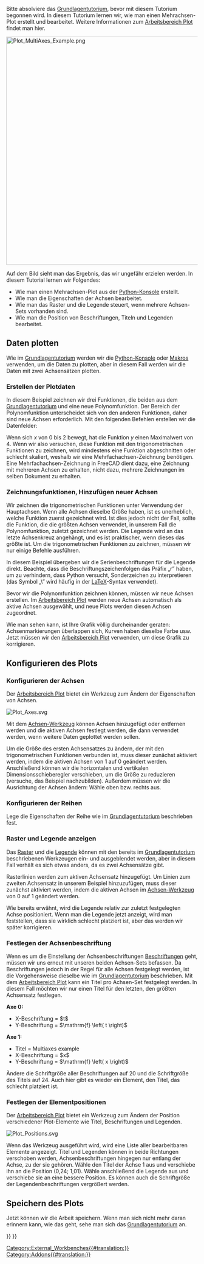 <languages/>

<div class="mw-translate-fuzzy">
{{TutorialInfo/de
|Topic=Arbeitsbereich Plot
|Level=Fortgeschrittene
|Time=
|Author=
|FCVersion=0.19
|Files=
|SeeAlso=[[Plot_Basic_tutorial/de|Grundlagentutorium]]
}}
</div>

Bitte absolviere das [[Plot_Basic_tutorial/de| Grundlagentutorium]], bevor mit diesem Tutorium begonnen wird. In diesem Tutorium lernen wir, wie man einen Mehrachsen-Plot erstellt und bearbeitet. Weitere Informationen zum [[Plot_Workbench/de|Arbeitsbereich Plot]] findet man hier.

[[Image:Plot_MultiAxes_Example.png|600px]]
{{Caption|Beispiel eines Mehrachsen-Diagramms}}

Auf dem Bild sieht man das Ergebnis, das wir ungefähr erzielen werden. In diesem Tutorial lernen wir Folgendes:
* Wie man einen Mehrachsen-Plot aus der [[Python_console/de|Python-Konsole]] erstellt.
* Wie man die Eigenschaften der Achsen bearbeitet.
* Wie man das Raster und die Legende steuert, wenn mehrere Achsen-Sets vorhanden sind.
* Wie man die Position von Beschriftungen, Titeln und Legenden bearbeitet.

<span id="Plotting_data"></span>
==Daten plotten==

Wie im [[Plot_Basic_tutorial/de| Grundlagentutorium]] werden wir die [[Python_console/de|Python-Konsole]] oder [[Macros/de|Makros]] verwenden, um die Daten zu plotten, aber in diesem Fall werden wir die Daten mit zwei Achsensätzen plotten.

<span id="Creating_plot_data"></span>
===Erstellen der Plotdaten===

In diesem Beispiel zeichnen wir drei Funktionen, die beiden aus dem [[Plot_Basic_tutorial/de| Grundlagentutorium]] und eine neue Polynomfunktion. Der Bereich der Polynomfunktion unterscheidet sich von den anderen Funktionen, daher sind neue Achsen erforderlich. Mit den folgenden Befehlen erstellen wir die Datenfelder:

{{Code|code=
import math
p = range(0,1001)
x = [2.0*xx/1000.0 for xx in p]
y = [xx**2.0 for xx in x]
t = [tt/1000.0 for tt in p]
s = [math.sin(math.pi*2.0*tt) for tt in t]
c = [math.cos(math.pi*2.0*tt) for tt in t]
}}

Wenn sich ''x'' von 0 bis 2 bewegt, hat die Funktion ''y'' einen Maximalwert von 4. Wenn wir also versuchen, diese Funktion mit den trigonometrischen Funktionen zu zeichnen, wird mindestens eine Funktion abgeschnitten oder schlecht skaliert, weshalb wir eine Mehrfachachsen-Zeichnung benötigen. Eine Mehrfachachsen-Zeichnung in FreeCAD dient dazu, eine Zeichnung mit mehreren Achsen zu erhalten, nicht dazu, mehrere Zeichnungen im selben Dokument zu erhalten.

<span id="Drawing_functions,_adding_new_axes"></span>
===Zeichnungsfunktionen, Hinzufügen neuer Achsen===

Wir zeichnen die trigonometrischen Funktionen unter Verwendung der Hauptachsen. Wenn alle Achsen dieselbe Größe haben, ist es unerheblich, welche Funktion zuerst gezeichnet wird. Ist dies jedoch nicht der Fall, sollte die Funktion, die die größten Achsen verwendet, in unserem Fall die Polynomfunktion, zuletzt gezeichnet werden. Die Legende wird an das letzte Achsenkreuz angehängt, und es ist praktischer, wenn dieses das größte ist. Um die trigonometrischen Funktionen zu zeichnen, müssen wir nur einige Befehle ausführen.

{{Code|code=
try:
    from FreeCAD.Plot import Plot
except ImportError:
    from freecad.plot import Plot

Plot.plot(t,s,r"$\sin\left( 2 \pi t \right)$")
Plot.plot(t,c,r"$\cos\left( 2 \pi t \right)$")
}}

In diesem Beispiel übergeben wir die Serienbeschriftungen für die Legende direkt. Beachte, dass die Beschriftungszeichenfolgen das Präfix „r” haben, um zu verhindern, dass Python versucht, Sonderzeichen zu interpretieren (das Symbol „\” wird häufig in der [https://www.latex-project.org/ LaTeX]-Syntax verwendet).

Bevor wir die Polynomfunktion zeichnen können, müssen wir neue Achsen erstellen. Im  [[Plot_Workbench/de|Arbeitsbereich Plot]] werden neue Achsen automatisch als aktive Achsen ausgewählt, und neue Plots werden diesen Achsen zugeordnet.

{{Code|code=
Plot.addNewAxes()
Plot.plot(x,y,r"$x^2$")
}}

Wie man sehen kann, ist Ihre Grafik völlig durcheinander geraten: Achsenmarkierungen überlappen sich, Kurven haben dieselbe Farbe usw. Jetzt müssen wir den [[Plot_Workbench/de|Arbeitsbereich Plot]] verwenden, um diese Grafik zu korrigieren.

<span id="Configuring_plot"></span>
==Konfigurieren des Plots==

<span id="Configuring_axes"></span>
===Konfigurieren der Achsen===

Der [[Plot_Workbench/de|Arbeitsbereich Plot]] bietet ein Werkzeug zum Ändern der Eigenschaften von Achsen.

[[Image:Plot_Axes.svg‎]]
{{Caption|Symbol für das Werkzeug zur Achsenkonfiguration}}

Mit dem [[Plot_Axes/de|Achsen-Werkzeug]] können Achsen hinzugefügt oder entfernen werden und die aktiven Achsen festlegt werden, die dann verwendet werden, wenn weitere Daten geplottet werden sollen.

Um die Größe des ersten Achsensatzes zu ändern, der mit den trigonometrischen Funktionen verbunden ist, muss dieser zunächst aktiviert werden, indem die aktiven Achsen von 1 auf 0 geändert werden. Anschließend können wir die horizontalen und vertikalen Dimensionsschieberegler verschieben, um die Größe zu reduzieren (versuche, das Beispiel nachzubilden). Außerdem müssen wir die Ausrichtung der Achsen ändern: Wähle oben bzw. rechts aus.

<span id="Configuring_series"></span>
===Konfigurieren der Reihen===

Lege die Eigenschaften der Reihe wie im [[Plot_Basic_tutorial|Grundlagentutorium]] beschrieben fest.

<span id="Showing_grid_and_legend"></span>
===Raster und Legende anzeigen===

Das [[Plot_Grid/de|Raster]] und die [[Plot_Legend/de|Legende]] können mit den bereits im [[Plot_Basic_tutorial|Grundlagentutorium]] beschriebenen Werkzeugen ein- und ausgeblendet werden, aber in diesem Fall verhält es sich etwas anders, da es zwei Achsensätze gibt.

Rasterlinien werden zum aktiven Achsensatz hinzugefügt. Um Linien zum zweiten Achsensatz in unserem Beispiel hinzuzufügen, muss dieser zunächst aktiviert werden, indem die aktiven Achsen im [[Plot_Axes/de|Achsen-Werkzeug]] von 0 auf 1 geändert werden.

Wie bereits erwähnt, wird die Legende relativ zur zuletzt festgelegten Achse positioniert. Wenn man die Legende jetzt anzeigt, wird man feststellen, dass sie wirklich schlecht platziert ist, aber das werden wir später korrigieren.

<span id="Setting_axes_labels"></span>
===Festlegen der Achsenbeschriftung===

Wenn es um die Einstellung der Achsenbeschriftungen [[Plot_Labels/de|Beschriftungen]] geht, müssen wir uns erneut mit unseren beiden Achsen-Sets befassen. Da Beschriftungen jedoch in der Regel für alle Achsen festgelegt werden, ist die Vorgehensweise dieselbe wie im [[Plot_Basic_tutorial/de|Grundlagentutorium]] beschrieben. Mit dem [[Plot_Workbench/de|Arbeitsbereich Plot]] kann ein Titel pro Achsen-Set festgelegt werden. In diesem Fall möchten wir nur einen Titel für den letzten, den größten Achsensatz festlegen.

'''Axe 0:'''
* X-Beschriftung = $t$
* Y-Beschriftung = $\mathrm{f} \left( t \right)$
'''Axe 1:'''
* Titel = Multiaxes example
* X-Beschriftung = $x$
* Y-Beschriftung = $\mathrm{f} \left( x \right)$

Ändere die Schriftgröße aller Beschriftungen auf 20 und die Schriftgröße des Titels auf 24. Auch hier gibt es wieder ein Element, den Titel, das schlecht platziert ist.

<span id="Setting_elements_position"></span>
===Festlegen der Elementpositionen===

Der [[Plot_Workbench/de|Arbeitsbereich Plot]] bietet ein Werkzeug zum Ändern der Position verschiedener Plot-Elemente wie Titel, Beschriftungen und Legenden.

[[Image:Plot_Positions.svg]]
{{Caption|Symbol des Positionseditor}}

Wenn das Werkzeug ausgeführt wird, wird eine Liste aller bearbeitbaren Elemente angezeigt. Titel und Legenden können in beide Richtungen verschoben werden, Achsenbeschriftungen hingegen nur entlang der Achse, zu der sie gehören. Wähle den Titel der Achse 1 aus und verschiebe ihn an die Position (0,24; 1,01). Wähle anschließend die Legende aus und verschiebe sie an eine bessere Position. Es können auch die Schriftgröße der Legendenbeschriftungen vergrößert werden.

<span id="Saving_plot"></span>
==Speichern des Plots==

Jetzt können wir die Arbeit speichern. Wenn man sich nicht mehr daran erinnern kann, wie das geht, sehe man sich das [[Plot_Basic_tutorial/de|Grundlagentutorium]] an.


{{Plot_Tools_navi{{#translation:}}}}
{{Userdocnavi{{#translation:}}}}
[[Category:External_Workbenches{{#translation:}}]]
[[Category:Addons{{#translation:}}]]